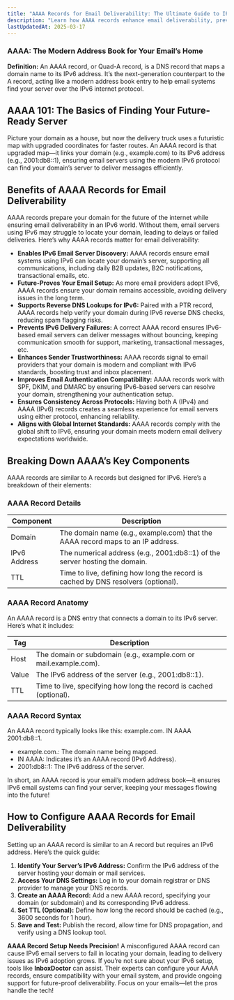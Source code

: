 ---
title: "AAAA Records for Email Deliverability: The Ultimate Guide to IPv6 DNS Setup"
description: "Learn how AAAA records enhance email deliverability, prevent IPv6 failures, and future-proof your domain. This guide covers setup, benefits, and best practices for seamless email delivery."
lastUpdatedAt: 2025-03-17
---




### AAAA: The Modern Address Book for Your Email’s Home

**Definition:** An AAAA record, or Quad-A record, is a DNS record that maps a domain name to its IPv6 address. It’s the next-generation counterpart to the A record, acting like a modern address book entry to help email systems find your server over the IPv6 internet protocol.

## AAAA 101: The Basics of Finding Your Future-Ready Server

Picture your domain as a house, but now the delivery truck uses a futuristic map with upgraded coordinates for faster routes. An AAAA record is that upgraded map—it links your domain (e.g., example.com) to its IPv6 address (e.g., 2001:db8::1), ensuring email servers using the modern IPv6 protocol can find your domain’s server to deliver messages efficiently.

## Benefits of AAAA Records for Email Deliverability

AAAA records prepare your domain for the future of the internet while ensuring email deliverability in an IPv6 world. Without them, email servers using IPv6 may struggle to locate your domain, leading to delays or failed deliveries. Here’s why AAAA records matter for email deliverability:

- **Enables IPv6 Email Server Discovery:** AAAA records ensure email systems using IPv6 can locate your domain’s server, supporting all communications, including daily B2B updates, B2C notifications, transactional emails, etc.
- **Future-Proves Your Email Setup:** As more email providers adopt IPv6, AAAA records ensure your domain remains accessible, avoiding delivery issues in the long term.
- **Supports Reverse DNS Lookups for IPv6:** Paired with a PTR record, AAAA records help verify your domain during IPv6 reverse DNS checks, reducing spam flagging risks.
- **Prevents IPv6 Delivery Failures:** A correct AAAA record ensures IPv6-based email servers can deliver messages without bouncing, keeping communication smooth for support, marketing, transactional messages, etc.
- **Enhances Sender Trustworthiness:** AAAA records signal to email providers that your domain is modern and compliant with IPv6 standards, boosting trust and inbox placement.
- **Improves Email Authentication Compatibility:** AAAA records work with SPF, DKIM, and DMARC by ensuring IPv6-based servers can resolve your domain, strengthening your authentication setup.
- **Ensures Consistency Across Protocols:** Having both A (IPv4) and AAAA (IPv6) records creates a seamless experience for email servers using either protocol, enhancing reliability.
- **Aligns with Global Internet Standards:** AAAA records comply with the global shift to IPv6, ensuring your domain meets modern email delivery expectations worldwide.

## Breaking Down AAAA’s Key Components

AAAA records are similar to A records but designed for IPv6. Here’s a breakdown of their elements:

### AAAA Record Details

<table>
  <thead>
    <tr>
      <th>Component</th>
      <th>Description</th>
    </tr>
  </thead>
  <tbody>
    <tr>
      <td>Domain</td>
      <td>
        The domain name (e.g., example.com) that the AAAA record maps to an IP
        address.
      </td>
    </tr>
    <tr>
      <td>IPv6 Address</td>
      <td>
        The numerical address (e.g., 2001:db8::1) of the server hosting the
        domain.
      </td>
    </tr>
    <tr>
      <td>TTL</td>
      <td>
        Time to live, defining how long the record is cached by DNS resolvers
        (optional).
      </td>
    </tr>
  </tbody>
</table>

### AAAA Record Anatomy

An AAAA record is a DNS entry that connects a domain to its IPv6 server. Here’s what it includes:

<table>
  <thead>
    <tr>
      <th>Tag</th>
      <th>Description</th>
    </tr>
  </thead>
  <tbody>
    <tr>
      <td>Host</td>
      <td>The domain or subdomain (e.g., example.com or mail.example.com).</td>
    </tr>
    <tr>
      <td>Value</td>
      <td>The IPv6 address of the server (e.g., 2001:db8::1).</td>
    </tr>
    <tr>
      <td>TTL</td>
      <td>
        Time to live, specifying how long the record is cached (optional).
      </td>
    </tr>
  </tbody>
</table>

### AAAA Record Syntax

An AAAA record typically looks like this: example.com. IN AAAA 2001:db8::1.

- example.com.: The domain name being mapped.
- IN AAAA: Indicates it’s an AAAA record (IPv6 Address).
- 2001:db8::1: The IPv6 address of the server.

In short, an AAAA record is your email’s modern address book—it ensures IPv6 email systems can find your server, keeping your messages flowing into the future!

## How to Configure AAAA Records for Email Deliverability

Setting up an AAAA record is similar to an A record but requires an IPv6 address. Here’s the quick guide:

1.  **Identify Your Server’s IPv6 Address:** Confirm the IPv6 address of the server hosting your domain or mail services.
2.  **Access Your DNS Settings:** Log in to your domain registrar or DNS provider to manage your DNS records.
3.  **Create an AAAA Record:** Add a new AAAA record, specifying your domain (or subdomain) and its corresponding IPv6 address.
4.  **Set TTL (Optional):** Define how long the record should be cached (e.g., 3600 seconds for 1 hour).
5.  **Save and Test:** Publish the record, allow time for DNS propagation, and verify using a DNS lookup tool.

**AAAA Record Setup Needs Precision!** A misconfigured AAAA record can cause IPv6 email servers to fail in locating your domain, leading to delivery issues as IPv6 adoption grows. If you’re not sure about your IPv6 setup, tools like **InboxDoctor** can assist. Their experts can configure your AAAA records, ensure compatibility with your email system, and provide ongoing support for future-proof deliverability. Focus on your emails—let the pros handle the tech!
